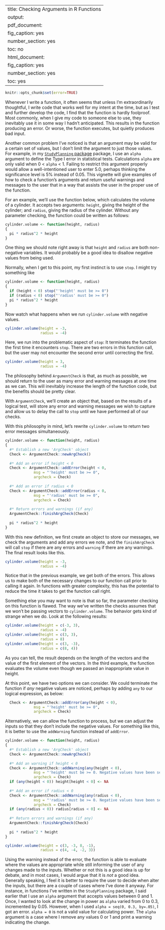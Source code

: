 <!--
%\VignetteEngine{knitr::knitr}
%\VignetteIndexEntry{Checking Arguments in R Functions}
-->
---
title: Checking Arguments in R Functions
output:
  pdf_document:
    fig_caption: yes
    number_section: yes
    toc: no
  html_document:
    fig_caption: yes
    number_section: yes
    toc: yes
---

```r
knitr::opts_chunk$set(error=TRUE)
```

Whenever I write a function, it often seems that unless I'm extraordinarily thoughtful, I write code that works well for my intent at the time, but as I test and further develop the code, I find that the function is hardly foolproof.  Most commonly, when I give my code to someone else to use, they inevitably use it in some way I hadn't anticipated.  This results in the function producing an error.  Or worse, the function executes, but quietly produces bad input.

Another common problem I've noticed is that an argument may be valid for a certain set of values, but I don't limit the argument to just those values.  For example, in my [`StudyPlanning` package](https://github.com/nutterb/StudyPlanning) package, I use an `alpha` argument to define the Type I error in statistical tests.  Calculations `alpha` are only valid when 0 < `alpha` < 1.  Failing to restrict this argument properly would allow a well-intentioned user to enter 5.0, perhaps thinking the significance level is 5% instead of 0.05.  This vignette will give examples of how to check a function's arguments and return useful warnings and messages to the user that in a way that assists the user in the proper use of the function.

For an example, we'll use the function below, which calculates the volume of a cylinder.  It accepts two arguments: `height`, giving the height of the cylinder; and `radius`, giving the radius of the cylinder.  Without any parameter checking, the function could be written as follows:

```r
cylinder.volume <- function(height, radius)
{
  pi * radius^2 * height  
}
```

One thing we should note right away is that `height` and `radius` are both non-negative variables.  It would probably be a good idea to disallow negative values from being used.

Normally, when I get to this point, my first instinct is to use `stop`.  I might try something like

```r
cylinder.volume <- function(height, radius)
{
  if (height < 0) stop("'height' must be >= 0")
  if (radius < 0) stop("'radius' must be >= 0")
  pi * radius^2 * height  
}
```

Now watch what happens when we run `cylinder.volume` with negative values.

```r
cylinder.volume(height = -3, 
                radius = -4)
```

Here, we run into the problematic aspect of `stop`: It terminates the function the first time it encounters `stop`.  There are two errors in this function call, but the user may not encounter the second error until correcting the first.

```r
cylinder.volume(height = 3, 
                radius = -4)
```

The philosophy behind `ArgumentCheck` is that, as much as possible, we should return to the user as many error and warning messages at one time as we can.  This will inevitably increase the length of the function code, but the benefits should be pretty clear.

With `ArgumentCheck`, we'll create an object that, based on the results of a logical test, will store any error and warning messages we wish to capture and allow us to delay the call to `stop` until we have performed all of our checks.

With this philosophy in mind, let's rewrite `cylinder.volume` to return two error messages simultaneously.

```r
cylinder.volume <- function(height, radius)
{
  #* Establish a new 'ArgCheck' object
  Check <- ArgumentCheck::newArgCheck()
  
  #* Add an error if height < 0
  Check <- ArgumentCheck::addError(height < 0,
             msg = "'height' must be >= 0",
             argcheck = Check)
  
  #* Add an error if radius < 0
  Check <- ArgumentCheck::addError(radius < 0,
             msg = "'radius' must be >= 0",
             argcheck = Check)
  
  #* Return errors and warnings (if any)
  ArgumentCheck::finishArgCheck(Check)
  
  pi * radius^2 * height 
}
```

With this new definition, we first create an object to store our messages, we check the arguments and add any errors we note, and the `finishArgCheck` will call `stop` if there are any errors and `warning` if there are any warnings.  The final result looks like this.

```r
cylinder.volume(height = -3,
                radius = -4)
```

Notice that in the previous example, we get both of the errors.  This allows us to make both of the necessary changes to our function call prior to calling it again.  In functions with greater complexity, this has the potential to reduce the time it takes to get the function call right.

Something else you may want to note is that so far, the parameter checking on this function is flawed.  The way we've written the checks assumes that we won't be passing vectors to `cylinder.volume`.  The behavior gets kind of strange when we do.  Look at the following results:

```r
cylinder.volume(height = c(-3, 3),
                radius = -4)
cylinder.volume(height = c(3, 3),
                radius = 8)
cylinder.volume(height = c(3, -3),
                radius = c(8, 4))
```

As you can tell, the result depends on the length of the vectors and the value of the first element of the vectors.  In the third example, the function evaluates the volume even though we passed an inappropriate value in height.  

At this point, we have two options we can consider.  We could terminate the function if _any_ negative values are noticed, perhaps by adding `any` to our logical expression, as below:

```r
  Check <- ArgumentCheck::addError(any(height < 0),
             msg = "'height' must be >= 0",
             argcheck = Check)
```

Alternatively, we can allow the function to process, but we can adjust the inputs so that they don't include the negative values.  For something like this, it is better to use the `addWarning` function instead of `addError`.

```r
cylinder.volume <- function(height, radius)
{
  #* Establish a new 'ArgCheck' object
  Check <- ArgumentCheck::newArgCheck()
  
  #* Add an warning if height < 0
  Check <- ArgumentCheck::addWarning(any(height < 0),
             msg = "'height' must be >= 0. Negative values have been set to NA",
             argcheck = Check)
  if (any(height < 0)) height[height < 0] <- NA
  
  #* Add an error if radius < 0
  Check <- ArgumentCheck::addWarning(any(radius < 0),
             msg = "'radius' must be >= 0. Negative values have been set to NA",
             argcheck = Check)
  if (any(radius < 0)) radius[radius < 0] <- NA
  
  #* Return errors and warnings (if any)
  ArgumentCheck::finishArgCheck(Check)
  
  pi * radius^2 * height 
}

cylinder.volume(height = c(3, -3, 8, -1),
                radius = c(4, -4, -2, 3))
```

Using the warning instead of the error, the function is able to evaluate where the values are appropriate while still informing the user of any changes made to the inputs.  Whether or not this is a good idea is up for debate, and in most cases, I would argue that it is _not_ a good idea.  Generally speaking, I feel it is better to require the user to decide when alter the inputs, but there are a couple of cases where I've done it anyway.  For instance, in functions I've written in the `StudyPlanning` package, I said earlier that I use an `alpha` argument that accepts values between 0 and 1.  Once, I wanted to look at the change in power as `alpha` varied from 0 to 0.3, incremented by 0.05.  However, when I used `alpha = seq(0, 0.3, by=.05)`, I got an error.  `alpha = 0` is not a valid value for calculating power.  The `alpha` argument is a case where I remove any values 0 or 1 and print a warning indicating the change.  
